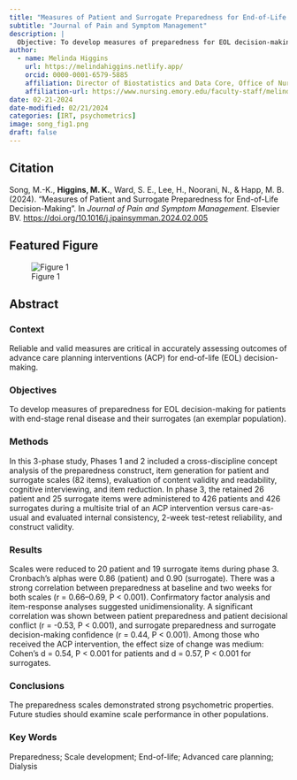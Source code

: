 ```yaml
---
title: "Measures of Patient and Surrogate Preparedness for End-of-Life Decision-Making"
subtitle: "Journal of Pain and Symptom Management"
description: | 
  Objective: To develop measures of preparedness for EOL decision-making for patients with end-stage renal disease and their surrogates (an exemplar population).
author:
  - name: Melinda Higgins
    url: https://melindahiggins.netlify.app/
    orcid: 0000-0001-6579-5885
    affiliation: Director of Biostatistics and Data Core, Office of Nursing Research, School of Nursing, Emory University, Atlanta, GA USA
    affiliation-url: https://www.nursing.emory.edu/faculty-staff/melinda-k-higgins
date: 02-21-2024
date-modified: 02/21/2024
categories: [IRT, psychometrics] 
image: song_fig1.png
draft: false 
---
```


## Citation

Song, M.-K., **Higgins, M. K.**, Ward, S. E., Lee, H., Noorani, N., & Happ, M. B. (2024). "Measures of Patient and Surrogate Preparedness for End-of-Life Decision-Making". In _Journal of Pain and Symptom Management_. Elsevier BV. [https://doi.org/10.1016/j.jpainsymman.2024.02.005](https://doi.org/10.1016/j.jpainsymman.2024.02.005)

## Featured Figure

![Figure 1](song_fig1.png)

## Abstract

### Context
Reliable and valid measures are critical in accurately assessing outcomes of advance care planning interventions (ACP) for end-of-life (EOL) decision-making.

### Objectives
To develop measures of preparedness for EOL decision-making for patients with end-stage renal disease and their surrogates (an exemplar population).

### Methods
In this 3-phase study, Phases 1 and 2 included a cross-discipline concept analysis of the preparedness construct, item generation for patient and surrogate scales (82 items), evaluation of content validity and readability, cognitive interviewing, and item reduction. In phase 3, the retained 26 patient and 25 surrogate items were administered to 426 patients and 426 surrogates during a multisite trial of an ACP intervention versus care-as-usual and evaluated internal consistency, 2-week test-retest reliability, and construct validity.

### Results
Scales were reduced to 20 patient and 19 surrogate items during phase 3. Cronbach's alphas were 0.86 (patient) and 0.90 (surrogate). There was a strong correlation between preparedness at baseline and two weeks for both scales (r = 0.66–0.69, P < 0.001). Confirmatory factor analysis and item-response analyses suggested unidimensionality. A significant correlation was shown between patient preparedness and patient decisional conflict (r = -0.53, P < 0.001), and surrogate preparedness and surrogate decision-making confidence (r = 0.44, P < 0.001). Among those who received the ACP intervention, the effect size of change was medium: Cohen's d = 0.54, P < 0.001 for patients and d = 0.57, P < 0.001 for surrogates.

### Conclusions
The preparedness scales demonstrated strong psychometric properties. Future studies should examine scale performance in other populations.

### Key Words
Preparedness; Scale development; End-of-life; Advanced care planning; Dialysis 